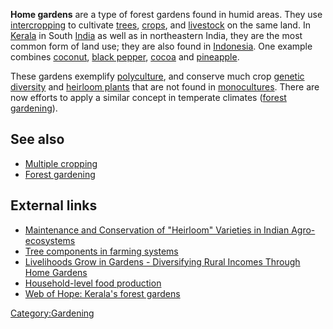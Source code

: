 '''Home gardens''' are a type of forest gardens found in humid areas. They use [[intercropping]] to cultivate [[tree]]s, [[crops]], and [[livestock]] on the same land. In [[Kerala]] in South [[India]] as well as in northeastern India, they are the most common form of land use; they are also found in [[Indonesia]]. One example combines [[coconut]], [[black pepper]], [[cocoa]] and [[pineapple]]. 

These gardens exemplify [[polyculture]], and conserve much crop [[genetic diversity]] and [[heirloom plant]]s that are not found in [[monocultures]]. There are now efforts to apply a similar concept in temperate climates ([[forest gardening]]). 

==See also==
* [[Multiple cropping]]
* [[Forest gardening]]

==External links==
* [http://archive.idrc.ca/library/document/104582/maheshwa.html Maintenance and Conservation of "Heirloom" Varieties in Indian Agro-ecosystems]
* [http://www.fao.org/DOCREP/T7750E/t7750e06.htm Tree components in farming systems]
* [http://www.fao.org/docrep/006/y5112e/y5112e00.HTM Livelihoods Grow in Gardens - Diversifying Rural Incomes Through Home Gardens]
*[http://www.unu.edu/unupress/food/8f073e/8F073E01.htm#Household-level%20food%20production Household-level food production]
* [http://www.thewebofhope.com/hopestars/biodiversity/ Web of Hope: Kerala's forest gardens]

{{attrib permawiki|Home gardens}}
{{attrib wikipedia|Home gardens}}

[[Category:Gardening]]